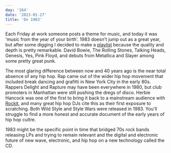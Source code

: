 ```yaml
---
day: '164'
date: '2023-01-27'
title: 'On 1983'
---
```


Each Friday at work someone posts a theme for music, and today it was 'music from the year of your birth'. 1983 doesn't jump out as a great year, but after some digging I decided to make a [playlist](https://open.spotify.com/playlist/4OJPO6wNDop0oJETGaawbS?si=7352044121b94b0d) because the quality and depth is pretty remarkable. David Bowie, The Rolling Stones, Talking Heads, Genesis, Yes, Pink Floyd, and debuts from Metallica and Slayer among some pretty great punk.

The most glaring difference between now and 40 years ago is the near total absence of any hip hop. Rap came out of the wider hip hop movement that included break dancing and grafitti in New York City in the early 80s. Rappers Delight and Rapture may have been everywhere in 1980, but club promoters in Manhattan were still pushing the dregs of disco. Herbie Hancock was one of the first to bring it back to a mainstream audience with [Rockit](https://www.youtube.com/watch?v=GHhD4PD75zY), and many great hip hop DJs cite this as their first exposure to scratching. Both Wild Style and Style Wars were released in 1983. You'll struggle to find a more honest and accurate document of the early years of hip hop cultre.

1983 might be the specific point in time that bridged 70s rock bands releasing LPs and trying to remain relevant and the digital and electronic future of new wave, electronic, and hip hop on a new technology called the CD.
